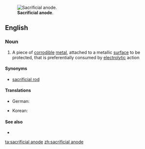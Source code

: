 [[Image:Sacrificial anode.jpg|thumb|'''Sacrificial anode'''.]]
==English==

===Noun===
{{en-noun|sg=[[sacrificial]] [[anode]]}}

# {{industry}} A piece of [[corrodible]] [[metal]], attached to a metallic [[surface]] to be protected, that is preferentially consumed by [[electrolytic]] action

====Synonyms====
* [[sacrificial rod]]

====Translations====
{{trans-top|piece of corrodible metal}}
* German: {{t-|de|Opferanode|f}}
{{trans-mid}}
* Korean: {{t-|ko|희생약극|tr=huisaeng yakgeuk|sc=Hang}}
{{trans-bottom}}

====See also====
* {{pedialite}}

[[ta:sacrificial anode]]
[[zh:sacrificial anode]]